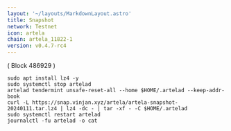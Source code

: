 ```yaml
---
layout: '~/layouts/MarkdownLayout.astro'
title: Snapshot
network: Testnet
icon: artela
chain: artela_11822-1
version: v0.4.7-rc4
---
```

( Block 486929 )
```
sudo apt install lz4 -y
sudo systemctl stop artelad
artelad tendermint unsafe-reset-all --home $HOME/.artelad --keep-addr-book
curl -L https://snap.vinjan.xyz/artela/artela-snapshot-20240111.tar.lz4 | lz4 -dc - | tar -xf - -C $HOME/.artelad
sudo systemctl restart artelad
journalctl -fu artelad -o cat
```
